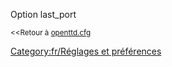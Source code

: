 {{fr/Amorce}}
Option last_port

<small><<Retour à [[Main/fr/Openttd.cfg|openttd.cfg]]</small>
[[Category:fr/Réglages et préférences]]